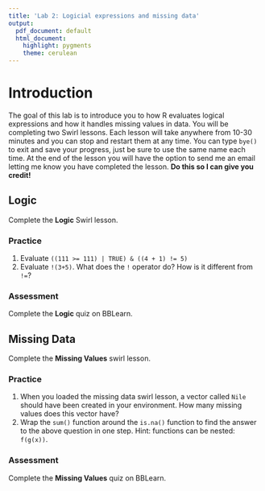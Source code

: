 ```yaml
---
title: 'Lab 2: Logicial expressions and missing data'
output:
  pdf_document: default
  html_document:
    highlight: pygments
    theme: cerulean
---
```


# Introduction 
The goal of this lab is to introduce you to how R evaluates logical expressions and how it handles missing values in data. You will be completing two Swirl lessons. Each lesson will take anywhere from 10-30 minutes and you can stop and restart them at any time. You can type `bye()` to exit and save your progress, just be sure to use the same name each time. At the end of the lesson you will have the option to send me an email letting me know you have completed the lesson. **Do this so I can give you credit!**


## Logic

Complete the **Logic** Swirl lesson. 

### Practice

1. Evaluate ``((111 >= 111) | TRUE) & ((4 + 1) != 5)``
2. Evaluate `!(3+5)`. What does the `!` operator do? How is it different from `!=`? 

### Assessment
Complete the **Logic** quiz on BBLearn.

## Missing Data

Complete the **Missing Values** swirl lesson. 

### Practice

1. When you loaded the missing data swirl lesson, a vector called `Nile` should have been created in your environment. How many missing values does this vector have?
2. Wrap the `sum()` function around the `is.na()` function to find the answer to the above question in one step. Hint: functions can be nested: `f(g(x))`.

### Assessment
Complete the **Missing Values** quiz on BBLearn.

